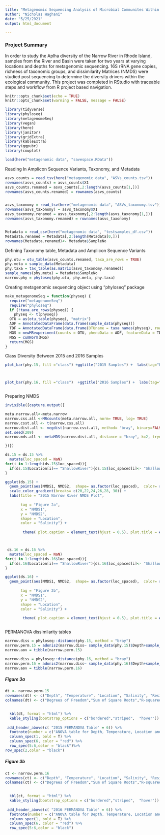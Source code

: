 ```yaml
---
title: "Metagenomic Sequencing Analysis of Microbial Communites Within the Rhode Island Narrow River"
author: "Nicholas Haghani"
date: "5/25/2021"
output: html_document

---
```



### Project Summary

In order to study the Aplha diversity of the Narrow River in Rhode Island, samples from the River and Basin were taken for two years at varying locations and depths for metagenomic sequencing. 16S rRNA gene copies, richness of taxonomic groups, and dissimilarity Matrices (NMDS) were studied post sequencing to determine the diversity drivers within the ecological community. This project was completed in RStudio with traceable steps and workflow from R project based navigation.


```r
knitr::opts_chunk$set(echo = TRUE)
knitr::opts_chunk$set(warning = FALSE, message = FALSE) 

library(tidyverse)
library(phyloseq)
library(metagenomeSeq)
library(vegan)
library(here)
library(janitor)
library(gridExtra)
library(kableExtra)
library(ggpubr)
library(cowplot)


```


```r
load(here("metagenomic data", "savespace.RData"))
```


Reading In Amplicon Sequence Variants, Taxonomy, and Metadata
```r
asvs_counts = read_tsv(here("metagenomic data", "ASVs_counts.tsv"))
rownames(asvs_counts) = asvs_counts$X1
asvs_counts.renamed = asvs_counts[,2:length(asvs_counts[1,])]
rownames(asvs_counts.renamed) = rownames(asvs_counts)


asvs_taxonomy = read_tsv(here("metagenomic data", "ASVs_taxonomy.tsv"))
rownames(asvs_taxonomy) = asvs_taxonomy$X1
asvs_taxonomy.renamed = asvs_taxonomy[,2:length(asvs_taxonomy[1,])]
rownames(asvs_taxonomy.renamed) = rownames(asvs_taxonomy)


Metadata = read_csv(here("metagenomic data", "testsamples_df.csv"))
Metadata.renamed = Metadata[,2:length(Metadata[0,])]
rownames(Metadata.renamed)<- Metadata$SampleNo

```

Defining Taxonomy table, Metadata and Amplicon Sequence Variants
```r
phy.otu = otu_table(asvs_counts.renamed, taxa_are_rows = TRUE)
phy.meta = sample_data(Metadata)
phy.taxa = tax_table(as.matrix(asvs_taxonomy.renamed))
sample_names(phy.meta) = Metadata$SampleNo
narrow.phy = phyloseq(phy.otu, phy.meta, phy.taxa)
```


Creating metagenomic sequencing object using "phyloseq" package
```r
make_metagenomeSeq = function(physeq) {
  require("metagenomeSeq")
  require("phyloseq")
  if (!taxa_are_rows(physeq)) {
    physeq <- t(physeq)}
  OTU = as(otu_table(physeq), "matrix")
  ADF = AnnotatedDataFrame(data.frame(sample_data(physeq)))
  TDF = AnnotatedDataFrame(data.frame(OTUname = taxa_names(physeq), row.names = taxa_names(physeq)))
  MGS = newMRexperiment(counts = OTU, phenoData = ADF, featureData = TDF)
  MGS = cumNorm(MGS)
  return(MGS)
}
```

Class Diversity Between 2015 and 2016 Samples
```r


plot_bar(phy.15, fill ="class") +ggtitle("2015 Samples") +  labs(tag="Figure 1a") + theme( plot.caption = element_text(hjust = 0.5), plot.title = element_text(hjust = 0.5)) +geom_bar(aes(color=class, fill=class), stat="identity", position="stack",)



plot_bar(phy.16, fill ="class")  +ggtitle("2016 Samples") +  labs(tag="Figure 1b") + theme( plot.caption = element_text(hjust = 0.5), plot.title = element_text(hjust = 0.5)) +geom_bar(aes(color=class, fill=class), stat="identity", position="stack",)



```




Preparing NMDS 
```r
invisible({capture.output({

meta.narrow.all<-meta.narrow
narrow.css.all <-MRcounts(meta.narrow.all, norm= TRUE, log= TRUE)
narrow.csst.all <- t(narrow.css.all)
narrow.dist.all <- vegdist(narrow.csst.all, method= "bray", binary=FALSE, diag=TRUE, upper=TRUE)
set.seed(209)
narrow.mds.all <- metaMDS(narrow.dist.all, distance = "bray", k=2, trymax = 1000)

})})
```



```r

ds.15 = ds.15 %>% 
  mutate(loc_spaced = NaN)
for(i in 1:length(ds.15$loc_spaced)){
  if(ds.15$Location[i]== "ShallowRiver"){ds.15$loc_spaced[i]<- "Shallow River"}else{if(ds.15$Location[i]== "LowerBasin"){ds.15$loc_spaced[i]<- "Lower Basin"} else{ds.15$loc_spaced[i]<- "Upper Basin"}}
}

ggplot(ds.15) +
  geom_point(aes(NMDS1, NMDS2,  shape= as.factor(loc_spaced),  color= round(Sal, 0)), size =3) + facet_wrap(~loc_spaced) + theme_bw() +  
  scale_color_gradient(breaks= c(20,22,24,26,28, 30)) +
  labs(title = "2015 Narrow River NMDS Plot",
                                                                                                                                    caption = "",    subtitle = "",
       tag = "Figure 2a",
       x = "NMDS1",
       y = "NMDS2",
       shape = "Location",
       color = "Salinity") +
  
        theme( plot.caption = element_text(hjust = 0.5), plot.title = element_text(hjust = 0.5))



 ds.16 = ds.16 %>% 
  mutate(loc_spaced = NaN)
for(i in 1:length(ds.16$loc_spaced)){
  if(ds.16$Location[i]== "ShallowRiver"){ds.16$loc_spaced[i]<- "Shallow River"}else{if(ds.16$Location[i]== "LowerBasin"){ds.16$loc_spaced[i]<- "Lower Basin"} else{ds.16$loc_spaced[i]<- "Upper Basin"}}
}

ggplot(ds.16) +
  geom_point(aes(NMDS1, NMDS2,  shape= as.factor(loc_spaced),  color= round(Sal, 0)), size =3) + facet_wrap(~loc_spaced) + theme_bw() +  labs(title = "2016 Narrow River NMDS Plot",
                                                                                                                                    caption = "",    subtitle = "",
       tag = "Figure 2b",
       x = "NMDS1",
       y = "NMDS2",
       shape = "Location",
       color = "Salinity") +
  
        theme( plot.caption = element_text(hjust = 0.5), plot.title = element_text(hjust = 0.5))



```



PERMANOVA dissimilarity tables
```r
narrow.diss = phyloseq::distance(phy.15, method = "bray")
narrow.perm.15 = adonis2(narrow.diss~ sample_data(phy.15)$Depth+sample_data(phy.15)$Temp+sample_data(phy.15)$LocnDescriptor+sample_data(phy.15)$Sal, data=Metadata )
narrow.aov = tibble(narrow.perm.15)

narrow.diss = phyloseq::distance(phy.16, method = "bray")
narrow.perm.16 = adonis2(narrow.diss~ sample_data(phy.16)$Depth+sample_data(phy.16)$Temp+sample_data(phy.16)$LocnDescriptor+sample_data(phy.16)$Sal, data=Metadata )
narrow.aov = tibble(narrow.perm.16)
```




##### **Figure 3a**
```r
dt <- narrow.perm.15 
rownames(dt) <- c("Depth", "Temperature", "Location", "Salinity", "Residuals", "Total")
colnames(dt) <- c("Degrees of Freedom","Sum of Square Roots","R-squared","f-value","p-value")

    
  kbl(dt, format = "html") %>%
  kable_styling(bootstrap_options = c("bordered","striped",  "hover")) %>%
    
 add_header_above(c( "2015 PERMANOVA Table" = 6)) %>%
  footnote(number = c("ANOVA table for Depth, Temperature, Location and Salinity from 2015 samples. All results in red have a p-value less than 0.05, showing statistical significance.")) %>%
  column_spec(1, bold = T) %>%
  column_spec(6, color = "red") %>%
  row_spec(5:6,color = "black")%>%
row_spec(2,color = "black")
```

##### **Figure 3b**
```r
ct <- narrow.perm.16
rownames(ct) <- c("Depth", "Temperature", "Location", "Salinity", "Residuals", "Total")
colnames(ct) <- c("Degrees of Freedom","Sum of Square Roots","R-squared","f-value","p-value")

    
  kbl(ct, format = "html") %>%
  kable_styling(bootstrap_options = c("bordered","striped",  "hover")) %>%
    
 add_header_above(c( "2016 PERMANOVA Table" = 6)) %>%
  footnote(number = c("ANOVA table for Depth, Temperature, Location and Salinity from 2016 samples. All results in red have a p-value less than 0.05, showing statistical significance.")) %>%
  column_spec(1, bold = T) %>%
  column_spec(6, color = "red") %>%
  row_spec(5:6,color = "black")
```



